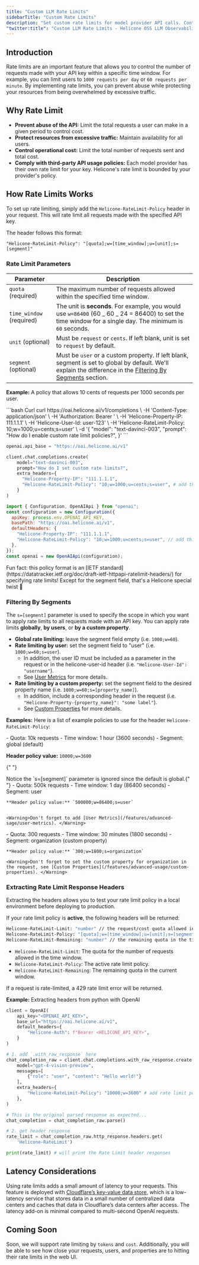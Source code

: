 ```yaml
---
title: "Custom LLM Rate Limits"
sidebarTitle: "Custom Rate Limits"
description: "Set custom rate limits for model provider API calls. Control usage by request count, cost, or custom properties to manage expenses and prevent unintended overuse."
"twitter:title": "Custom LLM Rate Limits - Helicone OSS LLM Observability"
---
```



## Introduction

Rate limits are an important feature that allows you to control the number of requests made with your API key within a specific time window. For example, you can limit users to `1000 requests per day` or `60 requests per minute`. By implementing rate limits, you can prevent abuse while protecting your resources from being overwhelmed by excessive traffic.

## Why Rate Limit

- **Prevent abuse of the API:** Limit the total requests a user can make in a given period to control cost.
- **Protect resources from excessive traffic:** Maintain availability for all users.
- **Control operational cost:** Limit the total number of requests sent and total cost.
- **Comply with third-party API usage policies:** Each model provider has their own rate limit for your key. Helicone's rate limit is bounded by your provider's policy.

## How Rate Limits Works

To set up rate limiting, simply add the `Helicone-RateLimit-Policy` header in your request. This will rate limit all requests made with the specified API key.

The header follows this format:

```tsx
"Helicone-RateLimit-Policy": "[quota];w=[time_window];u=[unit];s=[segment]"
```

### Rate Limit Parameters

| Parameter                | Description                                                                                                                                                                                                                                              |
| ------------------------ | -------------------------------------------------------------------------------------------------------------------------------------------------------------------------------------------------------------------------------------------------------- |
| `quota` (required)       | The maximum number of requests allowed within the specified time window.                                                                                                                                                                                 |
| `time_window` (required) | The unit is **seconds**. For example, you would use `w=86400` (60 _ 60 _ 24 = 86400) to set the time window for a single day. The minimum is `60` seconds.                                                                                               |
| `unit` (optional)        | Must be `request` or `cents`. If left blank, unit is set to `request` by default.                                                                                                                                                                        |
| `segment` (optional)     | Must be `user` or a custom property. If left blank, segment is set to global by default. We'll explain the difference in the [Filtering By Segments](https://docs.helicone.ai/features/advanced-usage/custom-rate-limits#filtering-by-segments) section. |

**Example:** A policy that allows 10 cents of requests per 1000 seconds per user.

<CodeGroup>
```bash Curl
curl https://oai.helicone.ai/v1/completions \
  -H 'Content-Type: application/json' \
  -H 'Authorization: Bearer <YOUR_API_KEY>' \
  -H 'Helicone-Property-IP: 111.1.1.1' \
  -H 'Helicone-User-Id: user-123' \
  -H 'Helicone-RateLimit-Policy: 10;w=1000;u=cents;s=user' \
  -d '{
    "model": "text-davinci-003",
    "prompt": "How do I enable custom rate limit policies?",
}'
```

```python Python
openai.api_base = "https://oai.helicone.ai/v1"

client.chat.completions.create(
    model="text-davinci-003",
    prompt="How do I set custom rate limits?",
    extra_headers={
      "Helicone-Property-IP": "111.1.1.1",
      "Helicone-RateLimit-Policy": "10;w=1000;u=cents;s=user", # add this header and set the header value
    }
)
```

```js Node.js
import { Configuration, OpenAIApi } from "openai";
const configuration = new Configuration({
  apiKey: process.env.OPENAI_API_KEY,
  basePath: "https://oai.helicone.ai/v1",
  defaultHeaders: {
    "Helicone-Property-IP": "111.1.1.1",
    "Helicone-RateLimit-Policy": "10;w=1000;u=cents;s=user", // add this header and set the header value
  },
});
const openai = new OpenAIApi(configuration);
```

</CodeGroup>
<Tip>
  Fun fact: this policy format is an [IETF standard](https://datatracker.ietf.org/doc/draft-ietf-httpapi-ratelimit-headers/)
  for specifying rate limits! Except for the segment field, that's a Helicone special
  twist 🍬
</Tip>

### Filtering By Segments

The `s=[segment]` parameter is used to specify the scope in which you want to apply rate limits to all requests made with an API key. You can apply rate limits **globally**, **by users**, or **by a custom property**.

- **Global rate limiting:** leave the segment field empty (i.e. `1000;w=60`).
- **Rate limiting by user:** set the segment field to "user" (i.e. `1000;w=60;s=user`).
  - In addition, the user ID must be included as a parameter in the request or in the helicone-user-id header (i.e. `"Helicone-User-Id": "username"`).
  - See [User Metrics](/features/advanced-usage/user-metrics) for more details.
- **Rate limiting by a custom property:** set the segment field to the desired property name (i.e. `1000;w=60;s=[property_name]`).
  - In addition, include a corresponding header in the request (i.e. `"Helicone-Property-{property_name}": "some label"`).
  - See [Custom Properties](/features/advanced-usage/custom-properties) for more details.

**Examples:** Here is a list of example policies to use for the header `Helicone-RateLimit-Policy`:

<AccordionGroup>
  <Accordion title="Rate Limiting Globally" icon="earth-americas">
  - Quota: 10k requests
  - Time window: 1 hour (3600 seconds)
  - Segment: global (default)

**Header policy value:** `10000;w=3600`

{" "}

<Info>
  Notice the `s=[segment]` parameter is ignored since the default is
  global.{" "}
</Info>

  </Accordion>

  <Accordion title="Rate Limiting By User" icon="user">
    - Quota: 500k requests
    - Time window: 1 day (86400 seconds)
    - Segment: user

    **Header policy value:** `500000;w=86400;s=user`


    <Warning>Don't forget to add [User Metrics](/features/advanced-sage/user-metrics). </Warning>

  </Accordion>

  <Accordion title="Rate Limiting By Custom Property" icon="tag">
    - Quota: 300 requests
    - Time window: 30 minutes (1800 seconds)
    - Segment: organization (custom property)

    **Header policy value:** `300;w=1800;s=organization`

    <Warning>Don't forget to set the custom property for organization in the request, see [Custom Properties](/features/advanced-usage/custom-properties). </Warning>

  </Accordion>
</AccordionGroup>

### Extracting Rate Limit Response Headers

Extracting the headers allows you to test your rate limit policy in a local environment before deploying to production.

If your rate limit policy is **active**, the following headers will be returned:

```bash
Helicone-RateLimit-Limit: "number" // the request/cost quota allowed in the time window.
Helicone-RateLimit-Policy: "[quota];w=[time_window];u=[unit];s=[segment]" // the active rate limit policy.
Helicone-RateLimit-Remaining: "number" // the remaining quota in the time window.
```

- `Helicone-RateLimit-Limit`: The quota for the number of requests allowed in the time window.
- `Helicone-RateLimit-Policy`: The active rate limit policy.
- `Helicone-RateLimit-Remaining`: The remaining quota in the current window.

<Note>
  If a request is rate-limited, a 429 rate limit error will be returned.
</Note>

**Example:** Extracting headers from python with OpenAI

```python
client = OpenAI(
    api_key="<OPENAI_API_KEY>",
    base_url="https://oai.helicone.ai/v1",
    default_headers={
        "Helicone-Auth": f"Bearer <HELICONE_API_KEY>",
    }
)

# 1. add `.with_raw_response` here
chat_completion_raw = client.chat.completions.with_raw_response.create(
    model="gpt-4-vision-preview",
    messages=[
        {"role": "user", "content": "Hello world!"}
    ],
    extra_headers={
        "Helicone-RateLimit-Policy": "10000;w=3600" # add rate limit policy here
    },
)

# This is the original parsed response as expected...
chat_completion = chat_completion_raw.parse()

# 2. get header response
rate_limit = chat_completion_raw.http_response.headers.get(
    'Helicone-RateLimit')

print(rate_limit) # will print the Rate Limit header responses

```

## Latency Considerations

Using rate limits adds a small amount of latency to your requests. This feature is deployed with [Cloudflare’s key-value data store](https://developers.cloudflare.com/kv/reference/how-kv-works/), which is a low-latency service that stores data in a small number of centralized data centers and caches that data in Cloudflare’s data centers after access. The latency add-on is minimal compared to multi-second OpenAI requests.

## Coming Soon

Soon, we will support rate limiting by `tokens` and `cost`. Additionally, you will be able to see how close your requests, users, and properties are to hitting their rate limits in the web UI.

<QuestionsSection />
